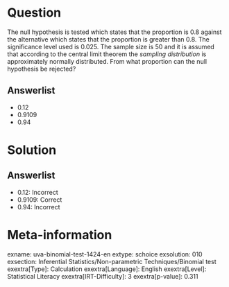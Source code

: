 Question
========

The null hypothesis is tested which states that the proportion is 0.8 against the alternative which states that the proportion is greater than 0.8. The significance level used is 0.025. The sample size is 50 and it is assumed that according to the central limit theorem the *sampling distribution* is approximately normally distributed. From what proportion can the null hypothesis be rejected?

Answerlist
----------

* 0.12
* 0.9109
* 0.94

Solution
========

Answerlist
----------

* 0.12: Incorrect
* 0.9109: Correct
* 0.94: Incorrect

Meta-information
================
exname: uva-binomial-test-1424-en
extype: schoice
exsolution: 010
exsection: Inferential Statistics/Non-parametric Techniques/Binomial test
exextra[Type]: Calculation
exextra[Language]: English
exextra[Level]: Statistical Literacy
exextra[IRT-Difficulty]: 3
exextra[p-value]: 0.311
